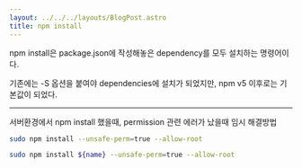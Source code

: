 ```yaml
---
layout: ../../../layouts/BlogPost.astro
title: npm install
---
```


npm install은 package.json에 작성해놓은 dependency를 모두 설치하는 명령어이다.

기존에는 -S 옵션을 붙여야 dependencies에 설치가 되었지만, npm v5 이후로는 기본값이 되었다.

---

서버환경에서 npm install 했을때, permission 관련 에러가 났을때 임시 해결방법

```bash
sudo npm install --unsafe-perm=true --allow-root
```

```bash
sudo npm install ${name} --unsafe-perm=true --allow-root
```

